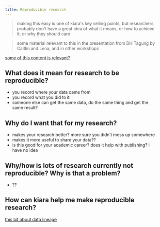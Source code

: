 ```yaml
---
title: Reproducible research
---
```


> making this easy is one of kiara's key selling points, but researchers probably don't have a great idea of what it means, or how to achieve it, or why they should care

> some material relevant to this in the presentation from DH Tagung by Caitlin and Lena, and in other workshops

[some of this content is relevant?](https://dharpa.org/kiara.documentation/latest/workshop/workshop/#hello-kiara)

## What does it mean for research to be reproducible?

- you record where your data came from
- you record what you did to it
- someone else can get the same data, do the same thing and get the same result?

## Why do I want that for my research?

- makes your research better? more sure you didn't mess up somewhere
- makes it more useful to share your data??
- is this good for your academic career? does it help with publishing? I have no idea

## Why/how is lots of research currently not reproducible? Why is that a problem?

- ??

## How can kiara help me make reproducible research?

[this bit about data lineage](https://dharpa.org/kiara.documentation/latest/usage/getting_started/#side-note-investigating-the-graph-value-lineage)

